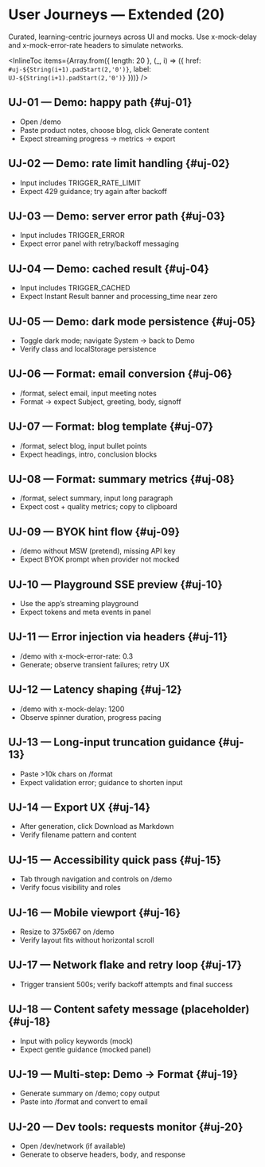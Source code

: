 
# User Journeys — Extended (20)

<Meta title="Lab/User Journeys — Extended" />

Curated, learning-centric journeys across UI and mocks. Use x-mock-delay and x-mock-error-rate headers to simulate networks.

<InlineToc
  items={Array.from({ length: 20 }, (_, i) => ({ href: `#uj-${String(i+1).padStart(2,'0')}`, label: `UJ-${String(i+1).padStart(2,'0')}` }))}
/>

## UJ-01 — Demo: happy path {#uj-01}
- Open /demo
- Paste product notes, choose blog, click Generate content
- Expect streaming progress → metrics → export

## UJ-02 — Demo: rate limit handling {#uj-02}
- Input includes TRIGGER_RATE_LIMIT
- Expect 429 guidance; try again after backoff

## UJ-03 — Demo: server error path {#uj-03}
- Input includes TRIGGER_ERROR
- Expect error panel with retry/backoff messaging

## UJ-04 — Demo: cached result {#uj-04}
- Input includes TRIGGER_CACHED
- Expect Instant Result banner and processing_time near zero

## UJ-05 — Demo: dark mode persistence {#uj-05}
- Toggle dark mode; navigate System → back to Demo
- Verify class and localStorage persistence

## UJ-06 — Format: email conversion {#uj-06}
- /format, select email, input meeting notes
- Format → expect Subject, greeting, body, signoff

## UJ-07 — Format: blog template {#uj-07}
- /format, select blog, input bullet points
- Expect headings, intro, conclusion blocks

## UJ-08 — Format: summary metrics {#uj-08}
- /format, select summary, input long paragraph
- Expect cost + quality metrics; copy to clipboard

## UJ-09 — BYOK hint flow {#uj-09}
- /demo without MSW (pretend), missing API key
- Expect BYOK prompt when provider not mocked

## UJ-10 — Playground SSE preview {#uj-10}
- Use the app’s streaming playground
- Expect tokens and meta events in panel

## UJ-11 — Error injection via headers {#uj-11}
- /demo with x-mock-error-rate: 0.3
- Generate; observe transient failures; retry UX

## UJ-12 — Latency shaping {#uj-12}
- /demo with x-mock-delay: 1200
- Observe spinner duration, progress pacing

## UJ-13 — Long-input truncation guidance {#uj-13}
- Paste >10k chars on /format
- Expect validation error; guidance to shorten input

## UJ-14 — Export UX {#uj-14}
- After generation, click Download as Markdown
- Verify filename pattern and content

## UJ-15 — Accessibility quick pass {#uj-15}
- Tab through navigation and controls on /demo
- Verify focus visibility and roles

## UJ-16 — Mobile viewport {#uj-16}
- Resize to 375x667 on /demo
- Verify layout fits without horizontal scroll

## UJ-17 — Network flake and retry loop {#uj-17}
- Trigger transient 500s; verify backoff attempts and final success

## UJ-18 — Content safety message (placeholder) {#uj-18}
- Input with policy keywords (mock)
- Expect gentle guidance (mocked panel)

## UJ-19 — Multi-step: Demo → Format {#uj-19}
- Generate summary on /demo; copy output
- Paste into /format and convert to email

## UJ-20 — Dev tools: requests monitor {#uj-20}
- Open /dev/network (if available)
- Generate to observe headers, body, and response

